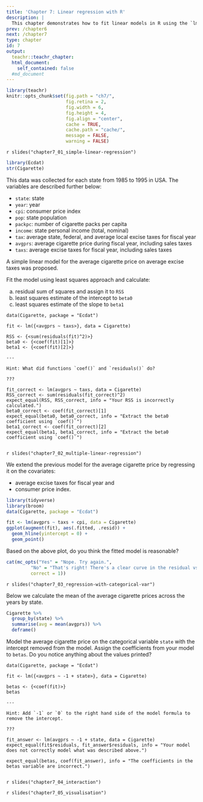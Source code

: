 ```yaml
---
title: 'Chapter 7: Linear regression with R'
description: |
  This chapter demonstrates how to fit linear models in R using the `lm` function. You'll learn about how to fitting simple linear regression, models with categorical variables and interaction effects, and visualising models with `ggplot2`.
prev: /chapter6
next: /chapter7
type: chapter
id: 7
output:
  teachr::teachr_chapter:
  html_document:
    self_contained: false
  #md_document
---
```


```r
library(teachr)
knitr::opts_chunk$set(fig.path = "ch7/",
                      fig.retina = 2,
                      fig.width = 6, 
                      fig.height = 4,
                      fig.align = "center",
                      cache = TRUE,
                      cache.path = "cache/",
                      message = FALSE,
                      warning = FALSE)
```


<exercise id="1" title="Simple linear regression" type="slides">

`r slides("chapter7_01_simple-linear-regression")`

</exercise>

<exercise id="2" title="Practice extracting model estimates">


```r
library(Ecdat)
str(Cigarette)
```

This data was collected for each state from 1985 to 1995 in USA. The variables are described further below:

* `state`: state
* `year`: year
* `cpi`: consumer price index
* `pop`: state population
* `packpc`: number of cigarette packs per capita
* `income`: state personal income (total, nominal)
* `tax`:  average state, federal, and average local excise taxes for fiscal year
* `avgprs`: average cigarette price during fiscal year, including sales taxes
* `taxs`: average excise taxes for fiscal year, including sales taxes


A simple linear model for the average cigarette price on average excise taxes was proposed. 

Fit the model using least squares approach and calculate:

(a) residual sum of squares and assign it to `RSS`  
(b) least squares estimate of the intercept to `beta0`  
(c) least squares estimate of the slope to `beta1`  


```teachr
data(Cigarette, package = "Ecdat")

fit <- lm({<avgprs ~ taxs>}, data = Cigarette)
  
RSS <- {<sum(residuals(fit)^2)>}
beta0 <- {<coef(fit)[1]>}
beta1 <- {<coef(fit)[2]>}

---

Hint: What did functions `coef()` and `residuals()` do?
  
???

fit_correct <- lm(avgprs ~ taxs, data = Cigarette)
RSS_correct <- sum(residuals(fit_correct)^2)
expect_equal(RSS, RSS_correct, info = "Your RSS is incorrectly calculated.")
beta0_correct <- coef(fit_correct)[1]
expect_equal(beta0, beta0_correct, info = "Extract the beta0 coefficient using `coef()`")
beta1_correct <- coef(fit_correct)[2]
expect_equal(beta1, beta1_correct, info = "Extract the beta0 coefficient using `coef()`")
  
```



</exercise>

<exercise id="3" title="Multiple linear regression" type="slides">

`r slides("chapter7_02_multiple-linear-regression")`

</exercise>

<exercise id="4" title="Test your knowledge">

We extend the previous model for the average cigarette price by regressing it on the covariates:

* average excise taxes for fiscal year and 
* consumer price index.


```r
library(tidyverse)
library(broom)
data(Cigarette, package = "Ecdat")

fit <- lm(avgprs ~ taxs + cpi, data = Cigarette)
ggplot(augment(fit), aes(.fitted, .resid)) +
  geom_hline(yintercept = 0) +
  geom_point() 
```

Based on the above plot, do you think the fitted model is reasonable?

```r
cat(mc_opts("Yes" = "Nope. Try again.",
         "No" = "That's right! There's a clear curve in the residual vs fitted plot.",
         correct = 1))
```


</exercise>



<exercise id="5" title="Regression with categorical variables" type="slides">

`r slides("chapter7_03_regression-with-categorical-var")`

</exercise>


<exercise id="6" title="Practice modelling with categorical variables">


Below we calculate the mean of the average cigarette prices across the years by state.

```r
Cigarette %>% 
  group_by(state) %>% 
  summarise(avg = mean(avgprs)) %>% 
  deframe()
```

Model the average cigarette price on the categorical variable `state` with the intercept removed from the model. Assign the coefficients from your model to `betas`. Do you notice anything about the values printed?



```teachr
data(Cigarette, package = "Ecdat")

fit <- lm({<avgprs ~ -1 + state>}, data = Cigarette)
  
betas <- {<coef(fit)>}
betas

---

Hint: Add `-1` or `0` to the right hand side of the model formula to remove the intercept.
  
???

fit_answer <- lm(avgprs ~ -1 + state, data = Cigarette)
expect_equal(fit$residuals, fit_answer$residuals, info = "Your model does not correctly model what was described above.")

expect_equal(betas, coef(fit_answer), info = "The coefficients in the betas variable are incorrect.")
  
```



</exercise>


<exercise id="7" title="Regression models with interaction effects" type="slides">
`r slides("chapter7_04_interaction")`
</exercise>



<exercise id="8" title="Visualising regression models"  type="slides">
`r slides("chapter7_05_visualisation")`
</exercise>

